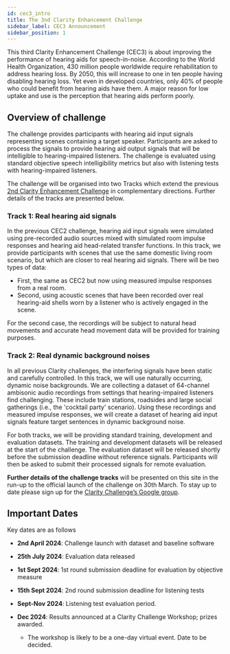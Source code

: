 ```yaml
---
id: cec3_intro
title: The 3nd Clarity Enhancement Challenge
sidebar_label: CEC3 Announcement
sidebar_position: 1
---
```


This third Clarity Enhancement Challenge (CEC3) is about improving the performance of hearing aids for speech-in-noise. According to the World Health Organization, 430 million people worldwide require rehabilitation to address hearing loss. By 2050, this will increase to one in ten people having disabling hearing loss. Yet even in developed countries, only 40% of people who could benefit from hearing aids have them. A major reason for low uptake and use is the perception that hearing aids perform poorly.

## Overview of challenge

The challenge provides participants with hearing aid input signals representing scenes containing a target speaker. Participants are asked to process the signals to provide hearing aid output signals that will be intelligible to hearing-impaired listeners. The challenge is evaluated using standard objective speech intelligibility metrics but also with listening tests with hearing-impaired listeners.

The challenge will be organised into two Tracks which extend the previous [2nd Clarity Enhancement Challenge](../cec2/cec2_intro) in complementary directions. Further details of the tracks are presented below.

### Track 1: Real hearing aid signals

In the previous CEC2 challenge, hearing aid input signals were simulated using pre-recorded audio sources mixed with simulated room impulse responses and hearing aid head-related transfer functions. In this track, we provide participants with scenes that use the same domestic living room scenario, but which are closer to real hearing aid signals. There will be two types of data:

- First, the same as CEC2 but now using measured impulse responses from a real room.
- Second, using acoustic scenes that have been recorded over real hearing-aid shells worn by a listener who is actively engaged in the scene.

For the second case, the recordings will be subject to natural head movements and accurate head movement data will be provided for training purposes.

### Track 2: Real dynamic background noises

In all previous Clarity challenges, the interfering signals have been static and carefully controlled. In this track, we will use naturally occurring, dynamic noise backgrounds. We are collecting a dataset of 64-channel ambisonic audio recordings from settings that hearing-impaired listeners find challenging. These include train stations, roadsides and large social gatherings (i.e., the 'cocktail party' scenario). Using these recordings and measured impulse responses, we will create a dataset of hearing aid input signals feature target sentences in dynamic background noise.

For both tracks, we will be providing standard training, development and evaluation datasets. The training and development datasets will be released at the start of the challenge. The evaluation dataset will be released shortly before the submission deadline without reference signals. Participants will then be asked to submit their processed signals for remote evaluation.

**Further details of the challenge tracks** will be presented on this site in the run-up to the official launch of the challenge on 30th March. To stay up to date please sign up for the [Clarity Challenge’s Google group](https://groups.google.com/g/clarity-challenge).

## Important Dates

Key dates are as follows

- **2nd April 2024**: Challenge launch with dataset and baseline software
- **25th July 2024**: Evaluation data released
- **1st Sept 2024**: 1st round submission deadline for evaluation by objective measure

- **15th Sept 2024**: 2nd round submission deadline for listening tests

- **Sept-Nov 2024**: Listening test evaluation period.
- **Dec 2024**:  Results announced at a Clarity Challenge Workshop; prizes awarded.
  - The workshop is likely to be a one-day virtual event. Date to be decided.
